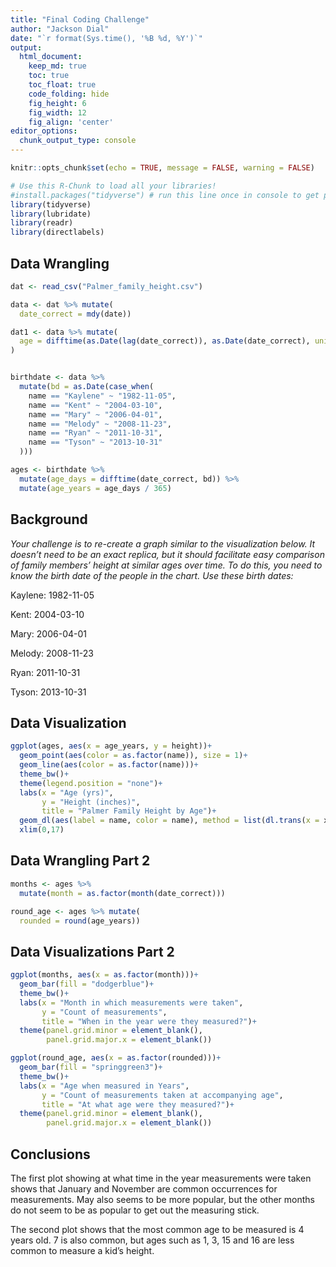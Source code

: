 ```yaml
---
title: "Final Coding Challenge"
author: "Jackson Dial"
date: "`r format(Sys.time(), '%B %d, %Y')`"
output:
  html_document:  
    keep_md: true
    toc: true
    toc_float: true
    code_folding: hide
    fig_height: 6
    fig_width: 12
    fig_align: 'center'
editor_options: 
  chunk_output_type: console
---
```


```r
knitr::opts_chunk$set(echo = TRUE, message = FALSE, warning = FALSE)
```

```r
# Use this R-Chunk to load all your libraries!
#install.packages("tidyverse") # run this line once in console to get package
library(tidyverse)
library(lubridate)
library(readr)
library(directlabels)

```

## Data Wrangling

```r
dat <- read_csv("Palmer_family_height.csv")

data <- dat %>% mutate( 
  date_correct = mdy(date))

dat1 <- data %>% mutate(
  age = difftime(as.Date(lag(date_correct)), as.Date(date_correct), unit = "days")
)


birthdate <- data %>% 
  mutate(bd = as.Date(case_when(
    name == "Kaylene" ~ "1982-11-05",
    name == "Kent" ~ "2004-03-10",
    name == "Mary" ~ "2006-04-01",
    name == "Melody" ~ "2008-11-23",
    name == "Ryan" ~ "2011-10-31",
    name == "Tyson" ~ "2013-10-31"
  )))

ages <- birthdate %>% 
  mutate(age_days = difftime(date_correct, bd)) %>% 
  mutate(age_years = age_days / 365)

```

## Background

_Your challenge is to re-create a graph similar to the visualization below. It doesn’t need to be an exact replica, but it should facilitate easy comparison of family members’ height at similar ages over time. To do this, you need to know the birth date of the people in the chart. Use these birth dates:_


Kaylene: 1982-11-05

Kent: 2004-03-10

Mary: 2006-04-01

Melody: 2008-11-23

Ryan: 2011-10-31

Tyson: 2013-10-31

## Data Visualization

```r
ggplot(ages, aes(x = age_years, y = height))+
  geom_point(aes(color = as.factor(name)), size = 1)+
  geom_line(aes(color = as.factor(name)))+
  theme_bw()+
  theme(legend.position = "none")+
  labs(x = "Age (yrs)",
       y = "Height (inches)",
       title = "Palmer Family Height by Age")+
  geom_dl(aes(label = name, color = name), method = list(dl.trans(x = x+.3, y = y-.3), "last.points"))+
  xlim(0,17)
```

## Data Wrangling Part 2

```r
months <- ages %>% 
  mutate(month = as.factor(month(date_correct)))

round_age <- ages %>% mutate(
  rounded = round(age_years))
```


## Data Visualizations Part 2

```r
ggplot(months, aes(x = as.factor(month)))+
  geom_bar(fill = "dodgerblue")+
  theme_bw()+
  labs(x = "Month in which measurements were taken",
       y = "Count of measurements",
       title = "When in the year were they measured?")+
  theme(panel.grid.minor = element_blank(),
        panel.grid.major.x = element_blank())

ggplot(round_age, aes(x = as.factor(rounded)))+
  geom_bar(fill = "springgreen3")+
  theme_bw()+
  labs(x = "Age when measured in Years",
       y = "Count of measurements taken at accompanying age",
       title = "At what age were they measured?")+
  theme(panel.grid.minor = element_blank(),
        panel.grid.major.x = element_blank())
```

## Conclusions

The first plot showing at what time in the year measurements were taken shows that January and November are common occurrences for measurements. May also seems to be more popular, but the other months do not seem to be as popular to get out the measuring stick.

The second plot shows that the most common age to be measured is 4 years old. 7 is also common, but ages such as 1, 3, 15 and 16 are less common to measure a kid's height.

